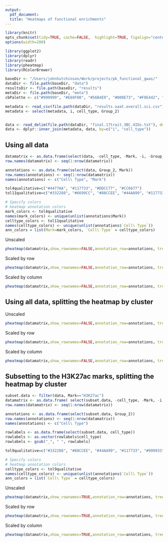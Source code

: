 ```yaml
---
output:
  pdf_document:
  title: "Heatmaps of functional enrichments"
---
```


```r
library(knitr)
opts_chunk$set(tidy=TRUE, cache=FALSE,  highlight=TRUE, figalign="center", echo=FALSE, warning=FALSE, error=FALSE, message=FALSE, tidy.opts=list(keep.blank.line=FALSE, width.cutoff=120))
options(width=200)
```


```r
library(ggplot2)
library(dplyr)
library(readr)
library(pheatmap)
library(RColorBrewer)
```



```r
baseDir <- "/Users/johnhutchinson/Work/projects/pk_functional_gwas/"
dataDir <- file.path(baseDir, "data")
resultsDir <- file.path(baseDir, "results")
metaDir <- file.path(baseDir, "meta")
cbPalette <- c("#999999", "#E69F00", "#56B4E9", "#009E73", "#F0E442", "#0072B2", "#D55E00", "#CC79A7", "#000000")
```


```r
metadata <- read_csv(file.path(dataDir, "results.oaat.overall.sci.csv"))
metadata <- select(metadata, i, cell_type, Group_2)


data <- read_delim(file.path(dataDir, "final.17trait.3BC.4IDs.txt"), delim="\t")
data <- dplyr::inner_join(metadata, data, by=c("i", "cell_type"))
```

\pagebreak

## Using all data

```r
datamatrix <- as.data.frame(select(data, -cell_type, -Mark, -i, -Group_2, -Name) )
row.names(datamatrix) <- seq(1:nrow(datamatrix))

annotations <- as.data.frame(select(data, Group_2, Mark))
row.names(annotations) <- seq(1:nrow(datamatrix))
names(annotations) <- c("Cell\ Type", "Mark")

tol4qualitative=c("#4477AA", "#117733", "#DDCC77", "#CC6677")
tol11qualitative=c("#332288", "#6699CC", "#88CCEE", "#44AA99", "#117733", "#999933", "#DDCC77", "#661100", "#CC6677", "#882255", "#AA4499")

# Specify colors
# heatmap annotation colors
mark_colors <- tol4qualitative
names(mark_colors) <- unique(unlist(annotations$Mark))
celltype_colors <- tol11qualitative
names(celltype_colors) <- unique(unlist(annotations$`Cell\ Type`))
ann_colors = list(Mark=mark_colors, `Cell\ Type` = celltype_colors)
```


Unscaled

```r

pheatmap(datamatrix,show_rownames=FALSE,annotation_row=annotations, treeheight_row = 0, treeheight_col = 0,  color=colorRampPalette((brewer.pal(n = 11, name="RdBu")))(100), annotation_legend=TRUE, fontsize_col=10, legend=TRUE, scale="none", annotation_colors=ann_colors, border_color="NA", cutree_rows=6)
```

\pagebreak

Scaled by row

```r
pheatmap(datamatrix,show_rownames=FALSE,annotation_row=annotations, treeheight_row = 0, treeheight_col = 0,  color=colorRampPalette((brewer.pal(n = 11, name="RdBu")))(100), annotation_legend=TRUE, fontsize_col=10, legend=TRUE, scale="row", annotation_colors=ann_colors, border_color="NA" )
```

\pagebreak

Scaled by column

```r
pheatmap(datamatrix,show_rownames=FALSE,annotation_row=annotations, treeheight_row = 0, treeheight_col = 0,  color=colorRampPalette((brewer.pal(n = 11, name="RdBu")))(100), annotation_legend=TRUE, fontsize_col=10, legend=TRUE, scale="column", annotation_colors=ann_colors, border_color="NA" )
```
 
\pagebreak

## Using all data, splitting the heatmap by cluster

Unscaled


```r

pheatmap(datamatrix,show_rownames=FALSE,annotation_row=annotations, treeheight_row = 0, treeheight_col = 0,  color=colorRampPalette((brewer.pal(n = 11, name="RdBu")))(100), annotation_legend=TRUE, fontsize_col=10, legend=TRUE, scale="none", annotation_colors=ann_colors, border_color="NA", cutree_rows=5)
```

\pagebreak

Scaled by row

```r
pheatmap(datamatrix,show_rownames=FALSE,annotation_row=annotations, treeheight_row = 0, treeheight_col = 0,  color=colorRampPalette((brewer.pal(n = 11, name="RdBu")))(100), annotation_legend=TRUE, fontsize_col=10, legend=TRUE, scale="row", annotation_colors=ann_colors, border_color="NA", cutree_rows=5 )
```

\pagebreak

Scaled by column

```r
pheatmap(datamatrix,show_rownames=FALSE,annotation_row=annotations, treeheight_row = 0, treeheight_col = 0,  color=colorRampPalette((brewer.pal(n = 11, name="RdBu")))(100), annotation_legend=TRUE, fontsize_col=10, legend=TRUE, scale="column", annotation_colors=ann_colors, border_color="NA" , cutree_rows=4)
```
 

## Subsetting to the H3K27ac marks, splitting the heatmap by cluster


```r
subset.data <- filter(data, Mark=="H3K27ac")
datamatrix <- as.data.frame( select(subset.data, -cell_type, -Mark, -i, -Group_2, -Name))
row.names(datamatrix) <- seq(1:nrow(datamatrix))

annotations <- as.data.frame(select(subset.data, Group_2))
row.names(annotations) <- seq(1:nrow(datamatrix))
names(annotations) <- c("Cell\ Type")

rowlabels <- as.data.frame(select(subset.data, cell_type))
rowlabels <- as.vector(rowlabels$cell_type)
rowlabels <- gsub("_", " ", rowlabels)

tol9qualitative=c("#332288", "#88CCEE", "#44AA99", "#117733", "#999933", "#DDCC77", "#CC6677", "#882255", "#AA4499")

# Specify colors
# heatmap annotation colors
celltype_colors <- tol9qualitative
names(celltype_colors) <- unique(unlist(annotations$`Cell\ Type`))
ann_colors = list(`Cell\ Type` = celltype_colors)
```

Unscaled

```r

pheatmap(datamatrix,show_rownames=TRUE,annotation_row=annotations, treeheight_row = 0, treeheight_col = 0,  color=colorRampPalette((brewer.pal(n = 11, name="RdBu")))(100), annotation_legend=TRUE, fontsize_col=10, legend=TRUE, scale="none", annotation_colors=ann_colors, border_color="NA", cutree_rows=4, labels_row = rowlabels, fontsize_row = 8)
```

\pagebreak

Scaled by row

```r
pheatmap(datamatrix,show_rownames=TRUE,annotation_row=annotations, treeheight_row = 0, treeheight_col = 0,  color=colorRampPalette((brewer.pal(n = 11, name="RdBu")))(100), annotation_legend=TRUE, fontsize_col=10, legend=TRUE, scale="row", annotation_colors=ann_colors, border_color="NA", cutree_rows=4,labels_row = rowlabels, fontsize_row = 8 )
```

\pagebreak

Scaled by column

```r
pheatmap(datamatrix,show_rownames=TRUE,annotation_row=annotations, treeheight_row = 0, treeheight_col = 0,  color=colorRampPalette((brewer.pal(n = 11, name="RdBu")))(100), annotation_legend=TRUE, fontsize_col=10, legend=TRUE, scale="column", annotation_colors=ann_colors, border_color="NA" , cutree_rows=4,labels_row = rowlabels, fontsize_row = 8)
```

